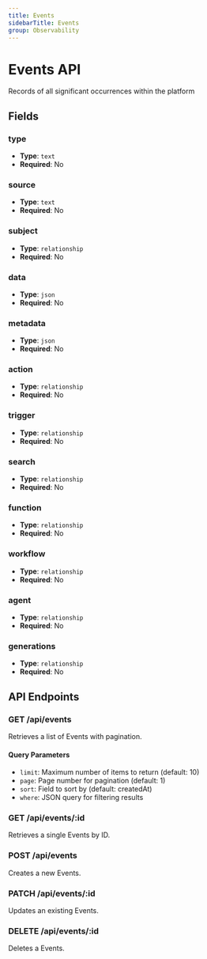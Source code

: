 ```yaml
---
title: Events
sidebarTitle: Events
group: Observability
---
```


# Events API

Records of all significant occurrences within the platform

## Fields

### type

- **Type**: `text`
- **Required**: No

### source

- **Type**: `text`
- **Required**: No

### subject

- **Type**: `relationship`
- **Required**: No

### data

- **Type**: `json`
- **Required**: No

### metadata

- **Type**: `json`
- **Required**: No

### action

- **Type**: `relationship`
- **Required**: No

### trigger

- **Type**: `relationship`
- **Required**: No

### search

- **Type**: `relationship`
- **Required**: No

### function

- **Type**: `relationship`
- **Required**: No

### workflow

- **Type**: `relationship`
- **Required**: No

### agent

- **Type**: `relationship`
- **Required**: No

### generations

- **Type**: `relationship`
- **Required**: No

## API Endpoints

### GET /api/events

Retrieves a list of Events with pagination.

#### Query Parameters

- `limit`: Maximum number of items to return (default: 10)
- `page`: Page number for pagination (default: 1)
- `sort`: Field to sort by (default: createdAt)
- `where`: JSON query for filtering results

### GET /api/events/:id

Retrieves a single Events by ID.

### POST /api/events

Creates a new Events.

### PATCH /api/events/:id

Updates an existing Events.

### DELETE /api/events/:id

Deletes a Events.
